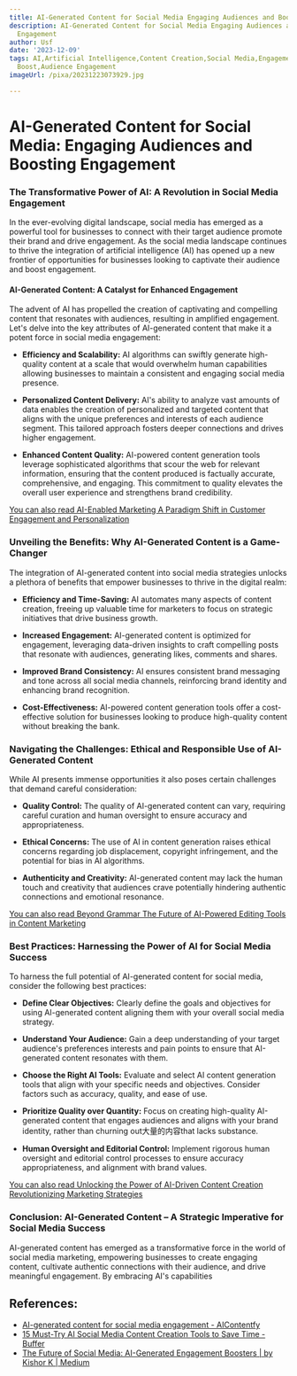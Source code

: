 ```yaml
---
title: AI-Generated Content for Social Media Engaging Audiences and Boosting Engagement
description: AI-Generated Content for Social Media Engaging Audiences and Boosting
  Engagement
author: Usf
date: '2023-12-09'
tags: AI,Artificial Intelligence,Content Creation,Social Media,Engagement,Engagement
  Boost,Audience Engagement
imageUrl: /pixa/20231223073929.jpg

---
```

# AI-Generated Content for Social  Media:  Engaging Audiences and Boosting Engagement

### The Transformative Power  of  AI: A Revolution in Social Media Engagement

In  the ever-evolving digital landscape, social media has emerged as a powerful tool for businesses to connect with their target audience promote  their brand and drive engagement. As the social media landscape continues to  thrive the integration of artificial intelligence (AI) has  opened up a new frontier of  opportunities for businesses looking to captivate their audience and boost engagement.

####  AI-Generated Content: A Catalyst for Enhanced Engagement

The advent of AI has propelled the creation of captivating and compelling content that resonates with audiences,  resulting in  amplified  engagement. Let's delve into  the key attributes  of  AI-generated content that make it a potent force  in  social media engagement:

* **Efficiency and Scalability:**  AI algorithms can swiftly generate high-quality content at a scale that would  overwhelm human capabilities allowing businesses to maintain a consistent and engaging social media presence.

* **Personalized Content Delivery:** AI's ability to analyze vast amounts of data enables the creation of personalized and targeted content that  aligns with the unique preferences and  interests of each audience segment.  This  tailored approach fosters deeper connections and drives higher engagement.

*  **Enhanced Content Quality:** AI-powered content generation tools leverage sophisticated algorithms that  scour the web  for relevant information, ensuring that the content produced  is factually accurate, comprehensive, and engaging. This commitment to quality elevates the overall user experience and strengthens brand credibility.

[You can also read AI-Enabled Marketing A Paradigm Shift in  Customer Engagement and Personalization](AI-Enabled%20Marketing%20A%20Paradigm%20Shift%20in%20Customer%20Engagement%20and%20Personalization)


### Unveiling the Benefits:  Why AI-Generated Content is a Game-Changer

The integration of AI-generated content  into social media strategies unlocks a plethora of benefits that empower businesses to  thrive  in the digital realm:

* **Efficiency and  Time-Saving:** AI  automates  many  aspects of content creation,  freeing up valuable time for marketers  to focus on strategic initiatives that drive  business growth.

* **Increased Engagement:** AI-generated content is optimized for engagement, leveraging data-driven insights to craft compelling posts that resonate with audiences, generating likes, comments and shares.

* **Improved  Brand Consistency:** AI ensures consistent  brand messaging and tone across all social media channels, reinforcing brand identity and enhancing brand recognition.

* **Cost-Effectiveness:** AI-powered content generation tools offer a cost-effective solution for businesses looking to produce high-quality  content without breaking the bank.

### Navigating the Challenges: Ethical and Responsible Use of AI-Generated Content

While  AI  presents immense opportunities it also poses certain challenges that demand careful consideration:

* **Quality Control:** The quality of AI-generated content  can vary, requiring careful curation and human oversight to ensure accuracy  and appropriateness.

* **Ethical Concerns:** The use of AI  in content generation raises  ethical concerns  regarding job displacement, copyright  infringement, and the  potential for bias in AI algorithms.

* **Authenticity and Creativity:** AI-generated content may lack the human touch and creativity that audiences crave potentially hindering authentic connections and emotional resonance.

[You can  also read Beyond Grammar The Future  of AI-Powered Editing Tools in Content Marketing](Beyond%20Grammar%20The%20Future%20of%20AI-Powered%20Editing%20Tools%20in%20Content%20Marketing)


### Best Practices: Harnessing the Power of AI for Social Media Success

To harness the full  potential of AI-generated content for social media, consider the following best practices:

*  **Define Clear Objectives:** Clearly define the goals and objectives for  using AI-generated content aligning them with your overall social media strategy.

* **Understand Your Audience:** Gain a deep  understanding of  your target audience's preferences interests and pain points to ensure that AI-generated content resonates with them.

* **Choose the Right AI Tools:** Evaluate and select AI content generation tools that align with your specific needs and objectives. Consider factors such as accuracy, quality, and ease of use.

* **Prioritize Quality over Quantity:** Focus on creating high-quality AI-generated content that engages audiences and aligns with your brand identity, rather than churning out大量的内容that lacks substance.

* **Human Oversight and Editorial Control:** Implement rigorous human oversight and editorial control processes to ensure accuracy appropriateness, and alignment with brand values.

[You  can also read Unlocking the  Power  of AI-Driven Content Creation Revolutionizing Marketing Strategies](Unlocking%20the%20Power%20of%20AI-Driven%20Content%20Creation%20Revolutionizing%20Marketing%20Strategies)


### Conclusion: AI-Generated Content – A Strategic Imperative for Social  Media Success

AI-generated content has emerged  as a transformative force in the world of social media  marketing, empowering businesses  to create engaging content, cultivate  authentic connections  with their audience, and drive meaningful engagement. By embracing AI's capabilities

## References:
- [AI-generated content for social media engagement - AIContentfy](https://aicontentfy.com/en/blog/ai-generated-content-for-social-media-engagement)
- [15 Must-Try AI Social Media Content Creation Tools to Save Time - Buffer](https://buffer.com/resources/ai-social-media-content-creation/)
- [The Future of Social Media: AI-Generated Engagement Boosters | by Kishor K | Medium](https://medium.com/@Nontechpreneur/the-future-of-social-media-ai-generated-engagement-boosters-716fe9eac9d1)
